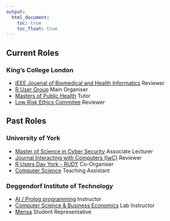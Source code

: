 ```yaml
---
output:
  html_document: 
    toc: true
    toc_float: true
---
```


<link rel="stylesheet" href="styles.css" type="text/css">

## Current Roles

### King's College London

- [IEEE Jouenal of Biomedical and Health Informatics](https://jbhi.embs.org/) Reviewer<br>
- [R User Group](https://www.kcl.ac.uk) Main Organiser<br>
- [Masters of Public Health](https://www.kcl.ac.uk/study/postgraduate/taught-courses/public-health-mph.aspx) Tutor<br>
- [Low Risk Ethics Commitee](https://www.kcl.ac.uk/innovation/research/support/ethics/committees/bdm/index.aspx) Reviewer<br>

## Past Roles

### University of York

- [Master of Science in Cyber Security](https://www.york.ac.uk/study/postgraduate-taught/courses/msc-cyber-security/) Associate Lecturer<br>
- [Journal Interacting with Computers (IwC)](https://academic.oup.com/iwc) Reviewer<br>
- [R Users Day York - RUDY](https://sites.google.com/a/york.ac.uk/r-users-york/news/rseminarseriesr-markdown?pli=1) Co-Organiser<br>
- [Computer Science](https://www.cs.york.ac.uk/) Teaching Assistant<br>

### Deggendorf Institute of Technology

- [AI / Prolog programming](https://www.th-deg.de/en) Instructor<br>
- [Computer Science & Business Economics](https://www.th-deg.de/en) Lab Instructor<br>
- [Mensa](https://www.th-deg.de/en) Student Representative<br>
